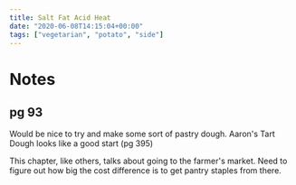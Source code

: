 ```yaml
---
title: Salt Fat Acid Heat
date: "2020-06-08T14:15:04+00:00"
tags: ["vegetarian", "potato", "side"]
---
```



# Notes

## pg 93
Would be nice to try and make some sort of pastry dough.
Aaron's Tart Dough looks like a good start (pg 395)

This chapter, like others, talks about going to the farmer's market. 
Need to figure out how big the cost difference is to get pantry staples from there. 
